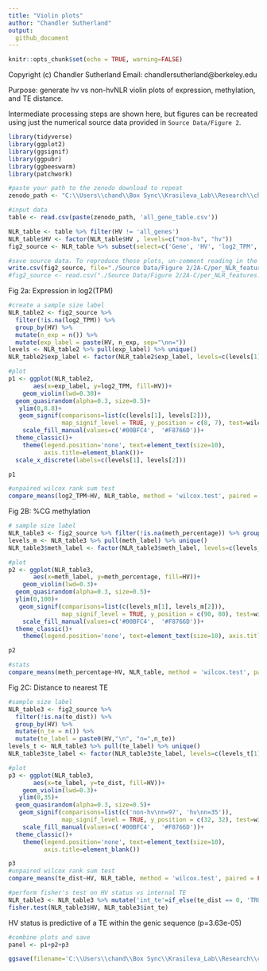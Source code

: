 ```yaml
---
title: "Violin plots"
author: "Chandler Sutherland"
output:
  github_document
---
```


```r
knitr::opts_chunk$set(echo = TRUE, warning=FALSE)
```

Copyright (c) Chandler Sutherland
Email: chandlersutherland@berkeley.edu

Purpose: generate hv vs non-hvNLR violin plots of expression, methylation, and TE distance.

Intermediate processing steps are shown here, but figures can be recreated using just the numerical source data provided in `Source Data/Figure 2`.

```r
library(tidyverse)
library(ggplot2)
library(ggsignif)
library(ggpubr)
library(ggbeeswarm)
library(patchwork)
```

```r
#paste your path to the zenodo download to repeat 
zenodo_path <- "C:\\Users\\chand\\Box Sync\\Krasileva_Lab\\Research\\chandler\\Krasileva Lab\\E14\\Zenodo V2\\"

#input data 
table <- read.csv(paste(zenodo_path, 'all_gene_table.csv'))

NLR_table <- table %>% filter(HV != 'all_genes')
NLR_table$HV <- factor(NLR_table$HV , levels=c("non-hv", "hv"))
fig2_source <- NLR_table %>% subset(select=c('Gene', 'HV', 'log2_TPM', 'meth_percentage', 'te_dist'))
```


```r
#save source data. To reproduce these plots, un-comment reading in the fig2_source and start code from there  
write.csv(fig2_source, file="./Source Data/Figure 2/2A-C/per_NLR_features.csv")
#fig2_source <- read.csv("./Source Data/Figure 2/2A-C/per_NLR_features.csv")
```

Fig 2a: Expression in log2(TPM)
```r
#create a sample size label
NLR_table2 <- fig2_source %>% 
  filter(!is.na(log2_TPM)) %>% 
  group_by(HV) %>% 
  mutate(n_exp = n()) %>% 
  mutate(exp_label = paste(HV, n_exp, sep="\nn="))
levels <- NLR_table2 %>% pull(exp_label) %>% unique()
NLR_table2$exp_label <- factor(NLR_table2$exp_label, levels=c(levels[1], levels[2]))

#plot 
p1 <- ggplot(NLR_table2,
       aes(x=exp_label, y=log2_TPM, fill=HV))+
    geom_violin(lwd=0.30)+
  geom_quasirandom(alpha=0.3, size=0.5)+
   ylim(0,8.8)+
   geom_signif(comparisons=list(c(levels[1], levels[2])), 
               map_signif_level = TRUE, y_position = c(8, 7), test=wilcox.test, textsize=2, size=0.25)+
    scale_fill_manual(values=c('#00BFC4',  '#F8766D'))+
  theme_classic()+
    theme(legend.position='none', text=element_text(size=10), 
          axis.title=element_blank())+
  scale_x_discrete(labels=c(levels[1], levels[2]))

p1

#unpaired wilcox rank sum test 
compare_means(log2_TPM~HV, NLR_table, method = 'wilcox.test', paired = FALSE)
```

Fig 2B: %CG methylation 
```r
# sample size label
NLR_table3 <- fig2_source %>% filter(!is.na(meth_percentage)) %>% group_by(HV) %>% mutate(n_meth = n()) %>% mutate(meth_label = paste0(HV,"\n", "n=",n_meth))
levels_m <- NLR_table3 %>% pull(meth_label) %>% unique()
NLR_table3$meth_label <- factor(NLR_table3$meth_label, levels=c(levels_m[1], levels_m[2]))

#plot
p2 <- ggplot(NLR_table3,
       aes(x=meth_label, y=meth_percentage, fill=HV))+
    geom_violin(lwd=0.3)+
  geom_quasirandom(alpha=0.3, size=0.5)+
  ylim(0,100)+
   geom_signif(comparisons=list(c(levels_m[1], levels_m[2])), 
               map_signif_level = TRUE, y_position = c(90, 80), test=wilcox.test, textsize=2, size=0.25)+
    scale_fill_manual(values=c('#00BFC4',  '#F8766D'))+
  theme_classic()+
    theme(legend.position='none', text=element_text(size=10), axis.title=element_blank())

p2

#stats 
compare_means(meth_percentage~HV, NLR_table, method = 'wilcox.test', paired = FALSE)
```

Fig 2C: Distance to nearest TE 
```r
#sample size label
NLR_table3 <- fig2_source %>% 
  filter(!is.na(te_dist)) %>% 
  group_by(HV) %>% 
  mutate(n_te = n()) %>% 
  mutate(te_label = paste0(HV,"\n", "n=",n_te))
levels_t <- NLR_table3 %>% pull(te_label) %>% unique()
NLR_table3$te_label <- factor(NLR_table3$te_label, levels=c(levels_t[1], levels_t[2]))

#plot
p3 <- ggplot(NLR_table3,
       aes(x=te_label, y=te_dist, fill=HV))+
    geom_violin(lwd=0.3)+
   ylim(0,35)+
  geom_quasirandom(alpha=0.3, size=0.5)+
   geom_signif(comparisons=list(c('non-hv\nn=97', 'hv\nn=35')), 
               map_signif_level = TRUE, y_position = c(32, 32), test=wilcox.test, textsize=2, size=0.25)+
    scale_fill_manual(values=c('#00BFC4',  '#F8766D'))+
  theme_classic()+
    theme(legend.position='none', text=element_text(size=10), 
          axis.title=element_blank())

p3
#unpaired wilcox rank sum test 
compare_means(te_dist~HV, NLR_table, method = 'wilcox.test', paired = FALSE)
```

```r
#perform fisher's test on HV status vs internal TE
NLR_table3 <- NLR_table3 %>% mutate('int_te'=if_else(te_dist == 0, 'TRUE', 'FALSE'))
fisher.test(NLR_table3$HV, NLR_table3$int_te)
```
HV status is predictive of a TE within the genic sequence (p=3.63e-05)

```r
#combine plots and save 
panel <- p1+p2+p3

ggsave(filename='C:\\Users\\chand\\Box Sync\\Krasileva_Lab\\Research\\chandler\\Krasileva Lab\\Outputs\\NLR Features Paper\\EMBO Submission\\Figure Panels\\fig_2a_c.svg', plot=panel, dpi=1000, width=180, height=50, unit='mm')
```

